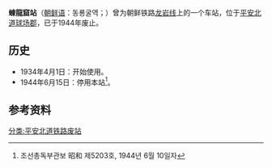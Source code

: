 {{朝鮮半島車站資訊
|公司色 = black
|文字色 = 
|站名 = 蝀龍窟站
|圖片 = 
|pxl = 
|圖片說明 =
|前一站 = [[球场青年站|球场青年]]
|前一站距離 = 2.6
|後一站距離 = 4.8
|後一站 = [[龙岩站_(平安北道)|龙岩]]
|諺文 = 동룡굴역
|朝鮮漢字 = 蝀龍窟驛
|文觀部式 = 
|馬-賴式 =
|副站名 = 
|車站編號 = 
|停站路線數 = 
|所屬公司 = [[朝鲜总督府铁道局|朝鲜总督府铁道局]]
|所屬路線 = [[龙岩线|龙岩线]]
|距離 = 2.6
|起點站 = [[球场青年站|球场青年]]
|所在地 =[[平安北道|平安北道]][[球场郡|球场郡]]
|車站構造 = 地面车站
|月台配置 = 
|啟用年月日 = 1934年4月1日 
|廢站年月日 = 1944年6月15日
|上下車人次 = 
|統計年度 = 
|轉車 = 
|備註 = 
|全寬備註 = 
}}

'''蝀龍窟站'''（[[朝鲜语|朝鲜语]]：동룡굴역；{{lang|ko|蝀龍窟驛}}）曾为朝鲜铁路[[龙岩线|龙岩线]]上的一个车站，位于[[平安北道|平安北道]][[球场郡|球场郡]]，已于1944年废止。

== 历史 ==
*1934年4月1日：开始使用。
*1944年6月15日：停用本站<ref>조선총독부관보 昭和 제5203호, 1944년 6월 10일자</ref>。

==参考资料==
{{reflist}}

{{龙岩线}}

[[分类:平安北道铁路废站|分类:平安北道铁路废站]]